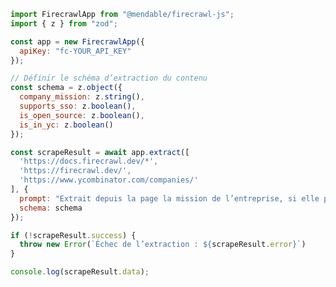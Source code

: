 ```js Node
import FirecrawlApp from "@mendable/firecrawl-js";
import { z } from "zod";

const app = new FirecrawlApp({
  apiKey: "fc-YOUR_API_KEY"
});

// Définir le schéma d’extraction du contenu
const schema = z.object({
  company_mission: z.string(),
  supports_sso: z.boolean(),
  is_open_source: z.boolean(),
  is_in_yc: z.boolean()
});

const scrapeResult = await app.extract([
  'https://docs.firecrawl.dev/*', 
  'https://firecrawl.dev/', 
  'https://www.ycombinator.com/companies/'
], {
  prompt: "Extrait depuis la page la mission de l’entreprise, si elle prend en charge le SSO, si elle est open source et si elle figure dans Y Combinator.",
  schema: schema
});

if (!scrapeResult.success) {
  throw new Error(`Échec de l’extraction : ${scrapeResult.error}`)
}

console.log(scrapeResult.data);
```
